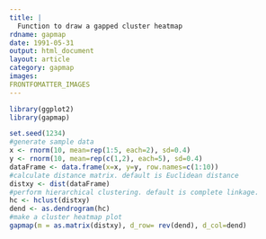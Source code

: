 ```yaml
---
title: |
  Function to draw a gapped cluster heatmap
rdname: gapmap
date: 1991-05-31
output: html_document
layout: article
category: gapmap
images:
FRONTFOMATTER_IMAGES
---
```


```r
library(ggplot2)
library(gapmap)
```

```r
set.seed(1234)
#generate sample data
x <- rnorm(10, mean=rep(1:5, each=2), sd=0.4)
y <- rnorm(10, mean=rep(c(1,2), each=5), sd=0.4)
dataFrame <- data.frame(x=x, y=y, row.names=c(1:10))
#calculate distance matrix. default is Euclidean distance
distxy <- dist(dataFrame)
#perform hierarchical clustering. default is complete linkage.
hc <- hclust(distxy)
dend <- as.dendrogram(hc)
#make a cluster heatmap plot
gapmap(m = as.matrix(distxy), d_row= rev(dend), d_col=dend)



```